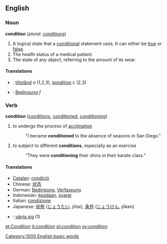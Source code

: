 ==English==

=== Noun ===
'''condition'''  (''plural:'' [[conditions]])
#A logical state that a [[conditional]] statement uses.  It can either be [[true]] or [[false]].
#The health status of a medical patient.
#The state of any object, referring to the amount of its wear.
====Translations====
*{{sv}}: [[tillstånd]] ''n'' (1,2,3), [[kondition]] ''c'' (2,3)
*{{de}}: [[Bedingung]] ''f''

===Verb===
'''condition'''  ([[conditions]], [[conditioned]], [[conditioning]])
#to undergo the process of [[acclimation]]
#:"I became '''conditioned''' to the absence of seasons in San Diego."
#to subject to different '''conditions''', especially as an exercise
#:"They were '''conditioning''' their shins in their karate class."

==== Translations ====
*[[Catalan]]: [[condició]]
*Chinese: [[状态]]
*German: [[Bedingung]], [[Verfassung]]
*Indonesian: [[ada|keadaan]], [[syarat]]
*Italian: [[condizione]]
*Japanese: [[状態]] ([[じょうたい]], jōtai), [[条件]] ([[じょうけん]], jōken)
*{{sv}}: [[vänja sig]] (1)

[[Category:1000 English basic words]]

[[et:Condition]]
[[it:condition]]
[[pl:condition]]
[[sv:condition]]